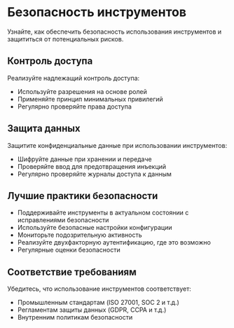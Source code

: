 # Безопасность инструментов

Узнайте, как обеспечить безопасность использования инструментов и защититься от потенциальных рисков.

## Контроль доступа

Реализуйте надлежащий контроль доступа:
- Используйте разрешения на основе ролей
- Применяйте принцип минимальных привилегий
- Регулярно проверяйте права доступа

## Защита данных

Защитите конфиденциальные данные при использовании инструментов:
- Шифруйте данные при хранении и передаче
- Проверяйте ввод для предотвращения инъекций
- Регулярно проверяйте журналы доступа к данным

## Лучшие практики безопасности

- Поддерживайте инструменты в актуальном состоянии с исправлениями безопасности
- Используйте безопасные настройки конфигурации
- Мониторьте подозрительную активность
- Реализуйте двухфакторную аутентификацию, где это возможно
- Регулярные оценки безопасности

## Соответствие требованиям

Убедитесь, что использование инструментов соответствует:
- Промышленным стандартам (ISO 27001, SOC 2 и т.д.)
- Регламентам защиты данных (GDPR, CCPA и т.д.)
- Внутренним политикам безопасности
